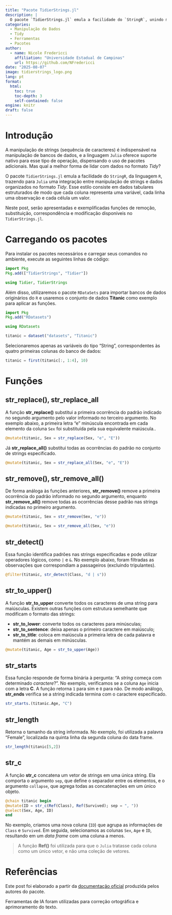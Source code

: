 ---
title: "Pacote TidierStrings.jl"
description: |
  O pacote `TidierStrings.jl` emula a facilidade do `StringR`, unindo manipulação de strings com dados *Tidy*. Neste post, serão demonstradas as funções básicas do pacote.
categories:
  - Manipulação de Dados
  - Tidy 
  - Ferramentas
  - Pacotes 
author:
  - name: Nicole Fredericci
    affiliation: "Universidade Estadual de Campinas"
    url: https://github.com/NFredericci
date: "2025-08-07"
image: tidierstrings_logo.png
lang: pt
format:
  html:
    toc: true
    toc-depth: 3
    self-contained: false
engine: knitr
draft: false
---

# Introdução

::: {justify}
A manipulação de strings (sequência de caracteres) é indispensável na manipulação de bancos de dados, e a linguagem `Julia` oferece suporte nativo para esse tipo de operação, dispensando o uso de pacotes adicionais. Mas qual a melhor forma de lidar com dados no formato *Tidy*?

O pacote `TidierStrings.jl` emula a facilidade do `StringR`, da linguagem `R`, trazendo para `Julia` uma integração entre manipulação de strings e dados organizados no formato *Tidy*. Esse estilo consiste em dados tabulares estruturados de modo que cada coluna representa uma variável, cada linha uma observação e cada célula um valor.

Neste post, serão apresentadas e exemplificadas funções de remoção, substituição, correspondência e modificação disponíveis no `TidierStrings.jl`.
:::

# Carregando os pacotes

:::{justify}
Para instalar os pacotes necessários e carregar seus comandos no ambiente, execute as seguintes linhas de código:
:::

```{julia}
import Pkg
Pkg.add(["TidierStrings", "Tidier"])

using Tidier, TidierStrings
```

:::{justify}
Além disso, utilizaremos o pacote `RDataSets` para importar bancos de dados originários do `R` e usaremos o conjunto de dados **Titanic** como exemplo para aplicar as funções.
:::

```{julia, results='hide'}
import Pkg    
Pkg.add("RDatasets")

using RDatasets

titanic = dataset("datasets", "Titanic")
```

:::{justify}
Selecionaremos apenas as variáveis do tipo "String", correspondentes às quatro primeiras colunas do banco de dados:
:::

```{julia}
titanic = first(titanic[:, 1:4], 10)
```

# Funções

## str_replace(), str_replace_all 

:::{justify}
A função **str_replace()** substitui a primeira ocorrência do padrão indicado no segundo argumento pelo valor informado no terceiro argumento. No exemplo abaixo, a primeira letra “e” minúscula encontrada em cada elemento da coluna `Sex` foi substituída pela sua equivalente maiúscula..
:::

```{julia}
@mutate(titanic, Sex = str_replace(Sex, "e", "E"))
```

:::{justify}
Já **str_replace_all()** substitui todas as ocorrências do padrão no conjunto de strings especificado.
:::

```{julia}
@mutate(titanic, Sex = str_replace_all(Sex, "e", "E"))
```

## str_remove(), str_remove_all() 

:::{justify}
De forma análoga às funções anteriores, **str_remove()** remove a primeira ocorrência do padrão informado no segundo argumento, enquanto **str_remove_all()** remove todas as ocorrências desse padrão nas strings indicadas no primeiro argumento.
:::

```{julia}
@mutate(titanic, Sex = str_remove(Sex, "e"))
```

```{julia}
@mutate(titanic, Sex = str_remove_all(Sex, "e"))
```

## str_detect() 

:::{justify}
Essa função  identifica padrões nas strings especificadas e pode utilizar operadores lógicos, como `|` e `&`. No exemplo abaixo, foram filtradas as observações que correspondiam a passageiros (excluindo tripulantes). 
:::

```{julia}
@filter(titanic, str_detect(Class, "d | s"))
```

## str_to_upper()

:::{justify}
A função **str_to_upper** converte todos os caracteres de uma string para maiúsculas. Existem outras funções com estrutura semelhante que modificam o formato das strings:

  - **str_to_lower**: converte todos os caracteres para minúsculas;
  - **str_to_sentence**: deixa apenas o primeiro caractere em maiúsculo;
  - **str_to_title**: coloca em maiúscula a primeira letra de cada palavra e mantém as demais em minúsculas.
:::

```{julia}
@mutate(titanic, Age = str_to_upper(Age))
```

## str_starts 

:::{justify}
Essa função responde de forma binária à pergunta: "A *string* começa com determinado *caractere*?". No exemplo, verificamos se a coluna `Age` inicia com a letra **C**. A função retorna `1` para sim e `0` para não. De modo análogo, **str_ends** verifica se a string indicada termina com o caractere especificado.
:::

```{julia}
str_starts.(titanic.Age, "C")
```

## str_length 

:::{justify}
Retorna o tamanho da string informada. No exemplo, foi utilizada a palavra "Female", localizada na quinta linha da segunda coluna do data frame.
:::

```{julia}
str_length(titanic[5,2])
```

## str_c 

:::{justify}
A função **str_c** concatena um vetor de strings em uma única string. Ela comporta o argumento `sep`, que define o separador entre os elementos, e o argumento `collapse`, que agrega todas as concatenações em um único objeto.
:::
 
```{julia}
@chain titanic begin
@mutate(ID = str_c(Ref(Class), Ref(Survived); sep = ", "))
@select(Sex, Age, ID)
end
```

:::{justify}
No exemplo, criamos uma nova coluna (`ID`) que agrupa as informações de `Class` e `Survived`. Em seguida, selecionamos as colunas `Sex`, `Age` e `ID`, resultando em um *data frame* com uma coluna a menos.
:::

> A função **Ref()** foi utilizada para que o `Julia` tratasse cada coluna como um único vetor, e não uma coleção de vetores.

# Referências

Este post foi elaborado a partir da [documentação oficial](https://tidierorg.github.io/TidierStrings.jl/dev/) produzida pelos autores do pacote. 

::: callout-note
Ferramentas de IA foram utilizadas para correção ortográfica e aprimoramento do texto.
:::

